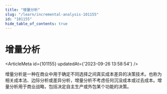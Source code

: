 ```yaml
---
title: "增量分析"
slug: "/learn/incremental-analysis-101155"
id: "101155"
hide_table_of_contents: true
---
```



# 增量分析

<ArticleMeta id={101155} updatedAt={'2023-09-26 13:58:54'} />
<div className='border-solid border-b border-t-0 my-4 border-[var(--ifm-color-gray-300)]' />

增量分析是一种在商业中用于确定不同选择之间真实成本差异的决策技术。也称为相关成本法、边际分析或差异分析，增量分析不考虑任何沉没成本或过去成本。增量分析用于商业战略，包括决定自主生产或外包某个功能的决策。
